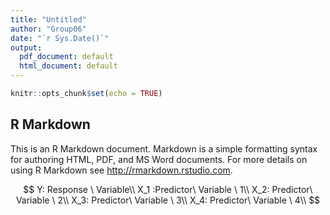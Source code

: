 ```yaml
---
title: "Untitled"
author: "Group06"
date: "`r Sys.Date()`"
output:
  pdf_document: default
  html_document: default
---
```


```r
knitr::opts_chunk$set(echo = TRUE)
```

## R Markdown

This is an R Markdown document. Markdown is a simple formatting syntax for authoring HTML, PDF, and MS Word documents. For more details on using R Markdown see <http://rmarkdown.rstudio.com>.

$$
Y: Response \ Variable\\
X_1 :Predictor\ Variable \ 1\\
X_2: Predictor\ Variable \ 2\\
X_3: Predictor\ Variable \ 3\\
X_4: Predictor\ Variable \ 4\\
$$
